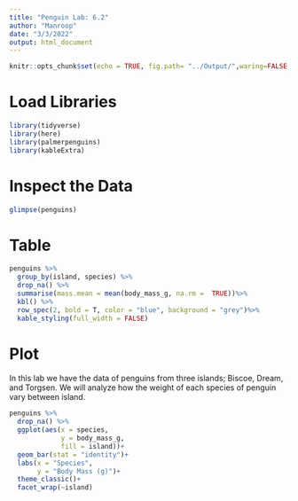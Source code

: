 ```yaml
---
title: "Penguin Lab: 6.2"
author: "Manroop"
date: "3/3/2022"
output: html_document
---
```


```r
knitr::opts_chunk$set(echo = TRUE, fig.path= "../Output/",waring=FALSE, message=FALSE)  
```

# Load Libraries #
```r
library(tidyverse)
library(here)
library(palmerpenguins) 
library(kableExtra) 
```

# Inspect the Data #
```r
glimpse(penguins) 
```

# Table #
```r
penguins %>% 
  group_by(island, species) %>% 
  drop_na() %>% 
  summarise(mass.mean = mean(body_mass_g, na.rm =  TRUE))%>%
  kbl() %>%
  row_spec(2, bold = T, color = "blue", background = "grey")%>%
  kable_styling(full_width = FALSE) 
```

# Plot#

In this lab we have the data of penguins from three islands; Biscoe, Dream, and Torgsen. We will analyze how the weight of each species of penguin vary between island.


```r
penguins %>% 
  drop_na() %>% 
  ggplot(aes(x = species,
             y = body_mass_g,
             fill = island))+ 
  geom_bar(stat = "identity")+ 
  labs(x = "Species", 
       y = "Body Mass (g)")+
  theme_classic()+ 
  facet_wrap(~island)
```
